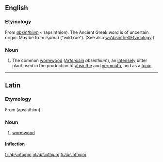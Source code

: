 ==English==

===Etymology===
From {{L.}} ''[[#Latin|absinthium]]'' < {{AGr.}} '''{{polytonic|[[ἀψίνθιον]]}}''' (apsinthion).  The Ancient Greek word is of uncertain origin. May be from {{Pers.}} {{FAchar|[[اسپند]]}} ''ispand'' ("wild rue"). (See also [[w:Absinthe#Etymology]].)

===Noun===
{{en-noun|-}}

# {{botany}} The common [[wormwood]] (''[[Artemisia]] absinthium''), an [[intensely]] bitter plant used in the production of [[absinthe]] and [[vermouth]], and as a [[tonic]].
----

==Latin==

===Etymology===
From {{AGr.|la}} '''{{polytonic|[[ἀψίνθιον]]}}''' (apsinthion).

===Noun===
{{la-noun|absinthium|absinthii|absinthiī|n|second}}

# [[wormwood]]

====Inflection====
{{la-decl-2nd-N|absinthi}}

[[fr:absinthium]]
[[nl:absinthium]]
[[fi:absinthium]]